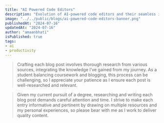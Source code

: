 ```yaml
---
title: "AI Powered Code Editors"
description: "Evolution of AI-powered code editors and their seamless integration into modern development workflows, revolutionizing how developers write and maintain code."
image: "../../public/blogs/ai-powered-code-editors-banner.png"
publishedAt: "2024-07-16"
updatedAt: "2024-07-16"
author: "amaanbhati"
isPublished: true
tags:
- ai
- productivity
---
```




> Crafting each blog post involves thorough research from various sources, integrating the knowledge I’ve gained from my journey. As a student balancing coursework and blogging, this process can be challenging, so I appreciate your patience as I ensure each post is well-researched and relevant.


> Given my current pursuit of a degree, researching and writing each blog post demands careful attention and time. I strive to make each entry informative and pertinent by drawing on multiple resources and my personal experiences, so please bear with me as I work to deliver quality content.